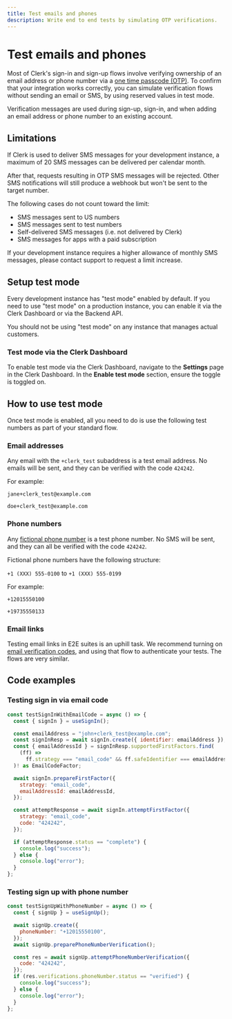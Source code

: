 ```yaml
---
title: Test emails and phones
description: Write end to end tests by simulating OTP verifications.
---
```


# Test emails and phones

Most of Clerk's sign-in and sign-up flows involve verifying ownership of an email address or phone number via a [one time passcode (OTP)](/docs/custom-flows/email-sms-otp). To confirm that your integration works correctly, you can simulate verification flows without sending an email or SMS, by using reserved values in test mode.

Verification messages are used during sign-up, sign-in, and when adding an email address or phone number to an existing account.

## Limitations

If Clerk is used to deliver SMS messages for your development instance, a maximum of 20 SMS messages can be delivered per calendar month.

After that, requests resulting in OTP SMS messages will be rejected.
Other SMS notifications will still produce a webhook but won't be sent to the target number.

The following cases do not count toward the limit:

- SMS messages sent to US numbers
- SMS messages sent to test numbers
- Self-delivered SMS messages (i.e. not delivered by Clerk)
- SMS messages for apps with a paid subscription

If your development instance requires a higher allowance of monthly SMS messages, please contact support to request a limit increase.

## Setup test mode

Every development instance has "test mode" enabled by default. If you need to use "test mode" on a production instance, you can enable it via the Clerk Dashboard or via the Backend API.

<Callout type="warning">
  You should not be using "test mode" on any instance that manages actual customers.
</Callout>

### Test mode via the Clerk Dashboard

To enable test mode via the Clerk Dashboard, navigate to the **Settings** page in the Clerk Dashboard. In the **Enable test mode** section, ensure the toggle is toggled on.

<Images
  width={756}
  height={412.5}
  src="/docs/images/testing/enable-test-mode.webp"
  alt="The 'Enable test mode' section of the Settings page in the Clerk Dashboard. There is a red arrow pointing to the toggled, which is toggled on."
/>

## How to use test mode

Once test mode is enabled, all you need to do is use the following test numbers as part of your standard flow.

### Email addresses

Any email with the `+clerk_test` subaddress is a test email address. No emails will be sent, and they can be verified with the code `424242`.

For example:

`jane+clerk_test@example.com`

`doe+clerk_test@example.com`

### Phone numbers

Any [fictional phone number](https://en.wikipedia.org/wiki/555_\(telephone_number\)) is a test phone number. No SMS will be sent, and they can all be verified with the code `424242`.

Fictional phone numbers have the following structure:

`+1 (XXX) 555-0100` to `+1 (XXX) 555-0199`

For example:

`+12015550100`

`+19735550133`

### Email links

Testing email links in E2E suites is an uphill task. We recommend turning on [email verification codes](/docs/authentication/configuration/sign-up-sign-in-options#verification-methods), and using that flow to authenticate your tests. The flows are very similar.

## Code examples

### Testing sign in via email code

```jsx
const testSignInWithEmailCode = async () => {
  const { signIn } = useSignIn();

  const emailAddress = "john+clerk_test@example.com";
  const signInResp = await signIn.create({ identifier: emailAddress });
  const { emailAddressId } = signInResp.supportedFirstFactors.find(
    (ff) =>
      ff.strategy === "email_code" && ff.safeIdentifier === emailAddress
  )! as EmailCodeFactor;

  await signIn.prepareFirstFactor({
    strategy: "email_code",
    emailAddressId: emailAddressId,
  });

  const attemptResponse = await signIn.attemptFirstFactor({
    strategy: "email_code",
    code: "424242",
  });

  if (attemptResponse.status == "complete") {
    console.log("success");
  } else {
    console.log("error");
  }
};
```

### Testing sign up with phone number

```jsx
const testSignUpWithPhoneNumber = async () => {
  const { signUp } = useSignUp();

  await signUp.create({
    phoneNumber: "+12015550100",
  });
  await signUp.preparePhoneNumberVerification();

  const res = await signUp.attemptPhoneNumberVerification({
    code: "424242",
  });
  if (res.verifications.phoneNumber.status == "verified") {
    console.log("success");
  } else {
    console.log("error");
  }
};
```
